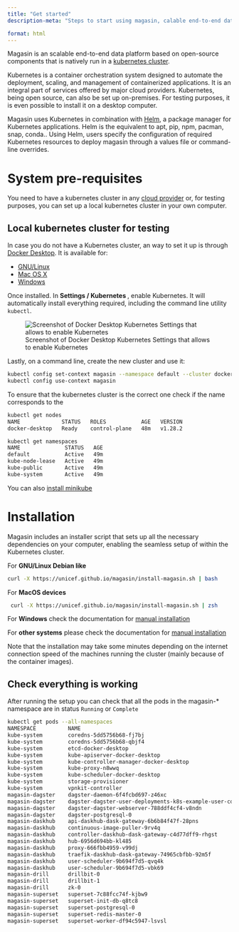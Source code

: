 ```yaml
---
title: "Get started"
description-meta: "Steps to start using magasin, calable end-to-end data platform based on open-source components that is natively run in a kubernetes cluster"

format: html
---
```


Magasin is an scalable end-to-end data platform based on open-source components that is natively run in a [kubernetes cluster](https://kubernetes.io).

Kubernetes is a container orchestration system designed to automate the deployment, scaling, and management of containerized applications. It is an integral part of services offered by major cloud providers. Kubernetes, being open source, can also be set up on-premises. For testing purposes, it is even possible to install it on a desktop computer.

Magasin uses Kubernetes in combination with [Helm](https://helm.sh/), a package manager for Kubernetes applications. Helm is the equivalent to apt, pip, npm, pacman, snap, conda.. Using Helm, users specify the configuration of required Kubernetes resources to deploy magasin through a values file or command-line overrides.



# System pre-requisites

You need to have a kubernetes cluster in any [cloud provider](install.qmd#setting-a-cluster-in-major-cloud-providers) or, for testing purposes, you can set up a local kubernetes cluster in your own computer.

## Local kubernetes cluster for testing
In case you do not have a Kubernetes cluster, an way to set it up is through [Docker Desktop](https://docs.docker.com/desktop/). It is available for: 

* [GNU/Linux](https://docs.docker.com/desktop/install/linux-install/)
* [Mac OS X](https://docs.docker.com/desktop/install/mac-install/)
* [Windows](https://docs.docker.com/desktop/install/windows-install/)

Once installed. In **Settings / Kubernetes **, enable Kubernetes. It will automatically install everything required, including the command line utility `kubectl`.

![Screenshot of Docker Desktop Kubernetes Settings that allows to enable Kubernetes ](./images/install-enable-kubernetes-docker-desktop.png)

Lastly, on a command line, create the new cluster and use it:

```sh
kubectl config set-context magasin --namespace default --cluster docker-desktop --user=docker-desktop
kubectl config use-context magasin
```

To ensure that the kubernetes cluster is the correct one check if the name corresponds to the
```sh
kubectl get nodes
NAME             STATUS   ROLES           AGE   VERSION
docker-desktop   Ready    control-plane   48m   v1.28.2
```

```sh
kubectl get namespaces
NAME              STATUS   AGE
default           Active   49m
kube-node-lease   Active   49m
kube-public       Active   49m
kube-system       Active   49m
```

You can also [install minikube](install.qmd#option-2-local-cluster-using-minikube)


# Installation

Magasin includes an installer script that sets up all the necessary dependencies on your computer, enabling the seamless setup of within the Kubernetes cluster.

For **GNU/Linux Debian like**

  ```sh
  curl -X https://unicef.github.io/magasin/install-magasin.sh | bash
  ```

For **MacOS devices**

 ```sh
  curl -X https://unicef.github.io/magasin/install-magasin.sh | zsh
  ```

For **Windows** check the documentation for [manual installation](install.qmd#manual-installation)

For **other systems** please check the documentation for [manual installation](install.qmd#manual-installation)

Note that the installation may take some minutes depending on the internet connection speed of the machines running the cluster (mainly because of the container images).

## Check everything is working

After running the setup you can check that all the pods in the magasin-* namespace are in status `Running` or `Complete` 

```sh
kubectl get pods --all-namespaces 
NAMESPACE          NAME                                                              READY   STATUS      RESTARTS        AGE
kube-system        coredns-5dd5756b68-fj7bj                                          1/1     Running     0               7d
kube-system        coredns-5dd5756b68-qbjf4                                          1/1     Running     0               7d
kube-system        etcd-docker-desktop                                               1/1     Running     0               7d
kube-system        kube-apiserver-docker-desktop                                     1/1     Running     0               7d
kube-system        kube-controller-manager-docker-desktop                            1/1     Running     0               7d
kube-system        kube-proxy-n8wwq                                                  1/1     Running     0               7d
kube-system        kube-scheduler-docker-desktop                                     1/1     Running     0               7d
kube-system        storage-provisioner                                               1/1     Running     0               7d
kube-system        vpnkit-controller                                                 1/1     Running     0               7d
magasin-dagster    dagster-daemon-6f4fcbd697-z46xc                                   1/1     Running     0               6m24s
magasin-dagster    dagster-dagster-user-deployments-k8s-example-user-code-1-5qjrfh   1/1     Running     0               6m24s
magasin-dagster    dagster-dagster-webserver-788ddf4cf4-v8ndn                        1/1     Running     0               6m24s
magasin-dagster    dagster-postgresql-0                                              1/1     Running     0               6m24s
magasin-daskhub    api-daskhub-dask-gateway-6b6b84f47f-28pns                         1/1     Running     0               6m27s
magasin-daskhub    continuous-image-puller-9rv4q                                     1/1     Running     0               6m27s
magasin-daskhub    controller-daskhub-dask-gateway-c4d77dff9-rhgst                   1/1     Running     0               6m27s
magasin-daskhub    hub-6956d694bb-kl485                                              1/1     Running     0               6m27s
magasin-daskhub    proxy-666fbb4959-v99dj                                            1/1     Running     0               6m27s
magasin-daskhub    traefik-daskhub-dask-gateway-74965cbfbb-92m5f                     1/1     Running     0               6m27s
magasin-daskhub    user-scheduler-9b694f7d5-qvq4k                                    1/1     Running     0               6m27s
magasin-daskhub    user-scheduler-9b694f7d5-vbk69                                    1/1     Running     0               6m27s
magasin-drill      drillbit-0                                                        0/1     Running     1 (31s ago)     6m33s
magasin-drill      drillbit-1                                                        0/1     Pending     0               6m33s
magasin-drill      zk-0                                                              1/1     Running     0               6m33s
magasin-superset   superset-7c88fcc74f-kjbw9                                         1/1     Running     0               6m23s
magasin-superset   superset-init-db-q8tc8                                            0/1     Completed   0               6m23s
magasin-superset   superset-postgresql-0                                             1/1     Running     0               6m23s
magasin-superset   superset-redis-master-0                                           1/1     Running     0               6m23s
magasin-superset   superset-worker-df94c5947-lsvsl                                   1/1     Running     1 (2m44s ago)   6m23s

```

